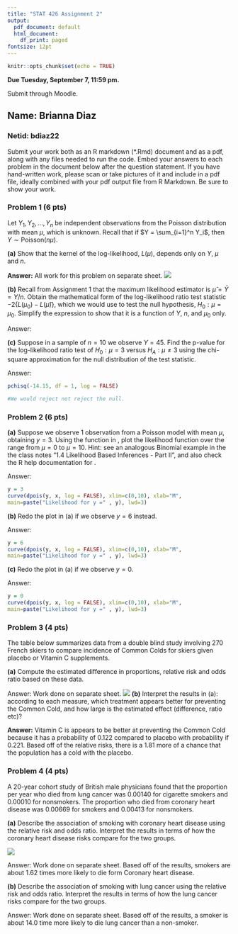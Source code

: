 ```yaml
---
title: "STAT 426 Assignment 2"
output:
  pdf_document: default
  html_document:
    df_print: paged
fontsize: 12pt
---
```


```r
knitr::opts_chunk$set(echo = TRUE)
```
**Due Tuesday, September 7, 11:59 pm.** 

Submit through Moodle.

## Name: Brianna Diaz
### Netid: bdiaz22

Submit your work both as an R markdown (*.Rmd) document and as a pdf, along with any files needed to run the code. Embed your answers to each problem in the document below after the question statement. If you have hand-written work, please scan or take pictures of it and include in a pdf file, ideally combined with your pdf output file from R Markdown. Be sure to show your work.


### Problem 1 (6 pts)
 
Let $Y_1, Y_2, \ldots, Y_n$ be independent observations from the Poisson distribution with mean $\mu$, which is unknown. Recall that if
$Y = \sum_{i=1}^n Y_i$, then $Y \sim \text{Poisson}(n\mu)$.

**(a)** Show that the kernel of the log-likelihood, $L(\mu)$, depends only on $Y$, $\mu$ and $n$.

**Answer:** All work for this problem on separate sheet.
![](/Users/briannadiaz/Desktop/STAT 426/HW2_Problem1.png)

**(b)** Recall from Assignment 1 that the maximum likelihood estimator is $\hat{\mu}=\bar{Y}=Y/n$. Obtain the mathematical form of the log-likelihood ratio test statistic $-2\{L(\mu_0) - L(\hat{\mu})\}$, which we would use to test the null hypothesis, $H_0:\mu=\mu_0$. Simplify the expression to show that it is a function of $Y$, $n$, and $\mu_0$ only.

Answer:

**(c)** Suppose in a sample of $n=10$ we observe $Y=45$. Find the p-value for the log-likelihood ratio test of $H_0:\mu=3$ versus $H_A:\mu\ne 3$ using the chi-square approximation for the null distribution of the test statistic.

Answer:
```r
pchisq(-14.15, df = 1, log = FALSE)

#We would reject not reject the null. 
```

### Problem 2 (6 pts)

**(a)** Suppose we observe 1 observation from a Poisson model with mean $\mu$, obtaining $y=3$. Using the \texttt{dpois} function in \texttt{R}, plot the likelihood function over the range from $\mu=0$ to $\mu=10$. Hint: see an analogous Binomial example in the the class notes "1.4 Likelihood Based Inferences - Part II", and also check the R help documentation for \texttt{dpois}.

Answer:
```r
y = 3
curve(dpois(y, x, log = FALSE), xlim=c(0,10), xlab="M",
main=paste("Likelihood for y =" , y), lwd=3)

```

**(b)** Redo the plot in (a) if we observe $y=6$ instead.

Answer:
```r
y = 6
curve(dpois(y, x, log = FALSE), xlim=c(0,10), xlab="M",
main=paste("Likelihood for y =" , y), lwd=3)
```

**(c)** Redo the plot in (a) if we observe $y=0$.

Answer:
```r
y = 0
curve(dpois(y, x, log = FALSE), xlim=c(0,10), xlab="M",
main=paste("Likelihood for y =" , y), lwd=3)
```

### Problem 3 (4 pts)

The table below summarizes data from a double blind study involving 270 French skiers to compare incidence of Common Colds for skiers given placebo or Vitamin C supplements.

\begin{center}
    \begin{tabular}{lccc}
     & ~~~ & \multicolumn{1}{c}{Cold} & 
       \multicolumn{1}{c}{No Cold} \\[0.5ex] \hline \\[-2ex]
    Placebo & & 31 & 109 \\
    Vitamin C & & 17 & 122 \\[0.5ex] \hline
    \end{tabular}
    \end{center}
    
**(a)** Compute the estimated difference in proportions, relative risk and odds ratio based on these data.

Answer: Work done on separate sheet. 
![](/Users/briannadiaz/Desktop/STAT 426/HW2 _Problem3.png)
**(b)** Interpret the results in (a): according to each measure, which treatment appears better for preventing the Common Cold, and how large is the estimated effect (difference, ratio etc)?

**Answer:** Vitamin C is appears to be better at preventing the Common Cold because it has a probability of 0.122 compared to placebo with probability if 0.221. Based off of the relative risks, there is a 1.81 more of a chance that the population has a cold with the placebo. 

### Problem 4 (4 pts)

A 20-year cohort study of British male physicians found that the proportion per year who died from lung cancer was 0.00140 for cigarette smokers and 0.00010 for nonsmokers. The proportion who died from coronary heart disease was 0.00669 for smokers and 0.00413 for nonsmokers.

**(a)** Describe the association of smoking with coronary heart disease using the relative risk and odds ratio. Interpret the results in terms of how the coronary heart disease risks compare for the two groups.

![](/Users/briannadiaz/Desktop/STAT 426/HW2 _Problem4.png)

Answer: Work done on separate sheet. Based off of the results, smokers are about 1.62 times more likely to die form Coronary heart disease. 

**(b)** Describe the association of smoking with lung cancer using the relative risk and odds ratio. Interpret the results in terms of how the lung cancer risks compare for the two groups.

Answer: Work done on separate sheet. Based off of the results, a smoker is about 14.0 time more likely to die lung cancer than a non-smoker.



